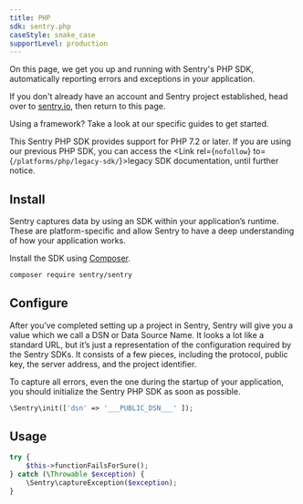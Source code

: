 ```yaml
---
title: PHP
sdk: sentry.php
caseStyle: snake_case
supportLevel: production
---
```


On this page, we get you up and running with Sentry's PHP SDK, automatically reporting errors and exceptions in your application.

<Note>

If you don't already have an account and Sentry project established, head over to [sentry.io](https://sentry.io/signup/), then return to this page.

</Note>

Using a framework? Take a look at our specific guides to get started.

<GuideGrid platform="php" />

This Sentry PHP SDK provides support for PHP 7.2 or later. If you are using our previous PHP SDK, you can access the <Link rel={`nofollow`} to={`/platforms/php/legacy-sdk/`}>legacy SDK documentation</Link>, until further notice.

## Install

Sentry captures data by using an SDK within your application’s runtime. These are platform-specific and allow Sentry to have a deep understanding of how your application works.

Install the SDK using [Composer](https://getcomposer.org/).

```bash
composer require sentry/sentry
```

## Configure

After you’ve completed setting up a project in Sentry, Sentry will give you a value which we call a DSN or Data Source Name. It looks a lot like a standard URL, but it’s just a representation of the configuration required by the Sentry SDKs. It consists of a few pieces, including the protocol, public key, the server address, and the project identifier.

To capture all errors, even the one during the startup of your application, you should initialize the Sentry PHP SDK as soon as possible.

<SignInNote />

```php
\Sentry\init(['dsn' => '___PUBLIC_DSN___' ]);
```

## Usage

```php
try {
    $this->functionFailsForSure();
} catch (\Throwable $exception) {
    \Sentry\captureException($exception);
}
```
